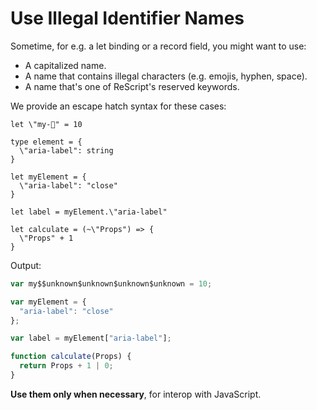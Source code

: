 # Use Illegal Identifier Names

Sometime, for e.g. a let binding or a record field, you might want to use:
- A capitalized name.
- A name that contains illegal characters (e.g. emojis, hyphen, space).
- A name that's one of ReScript's reserved keywords.

We provide an escape hatch syntax for these cases:

```res
let \"my-🍎" = 10

type element = {
  \"aria-label": string
}

let myElement = {
  \"aria-label": "close"
}

let label = myElement.\"aria-label"

let calculate = (~\"Props") => {
  \"Props" + 1
}
```

Output:

```js
var my$$unknown$unknown$unknown$unknown = 10;

var myElement = {
  "aria-label": "close"
};

var label = myElement["aria-label"];

function calculate(Props) {
  return Props + 1 | 0;
}
```

**Use them only when necessary**, for interop with JavaScript.